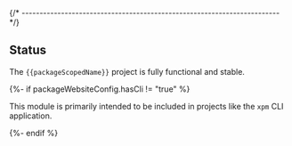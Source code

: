 
{/* ------------------------------------------------------------------------ */}

## Status

The `{{packageScopedName}}` project is fully functional and stable.

{%- if packageWebsiteConfig.hasCli != "true" %}

This module is primarily intended to be included in projects
like the `xpm` CLI application.

{%- endif %}
